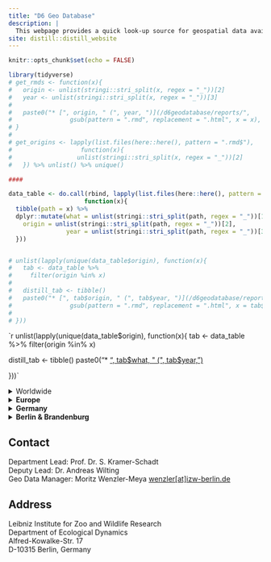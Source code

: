 ```yaml
---
title: "D6 Geo Database"
description: |
  This webpage provides a quick look-up source for geospatial data available for studies at the IZW Department of Ecological Dynamics.
site: distill::distill_website
---
```


```r
knitr::opts_chunk$set(echo = FALSE)
```


```r
library(tidyverse)
# get_rmds <- function(x){
#   origin <- unlist(stringi::stri_split(x, regex = "_"))[2]
#   year <- unlist(stringi::stri_split(x, regex = "_"))[3]
#   
#   paste0("* [", origin, " (", year, ")](/d6geodatabase/reports/", 
#                gsub(pattern = ".rmd", replacement = ".html", x = x), ")")
# }
# 
# get_origins <- lapply(list.files(here::here(), pattern = ".rmd$"), 
#                   function(x){
#                  unlist(stringi::stri_split(x, regex = "_"))[2]   
#   }) %>% unlist() %>% unique()

####

data_table <- do.call(rbind, lapply(list.files(here::here(), pattern = , ".rmd$"), 
                     function(x){
  tibble(path = x) %>% 
  dplyr::mutate(what = unlist(stringi::stri_split(path, regex = "_"))[1],
    origin = unlist(stringi::stri_split(path, regex = "_"))[2],
                year = unlist(stringi::stri_split(path, regex = "_"))[3])
  }))


# unlist(lapply(unique(data_table$origin), function(x){
#   tab <- data_table %>% 
#     filter(origin %in% x)
#   
#   distill_tab <- tibble()
#   paste0("* [", tab$origin, " (", tab$year, ")](/d6geodatabase/reports/", 
#                gsub(pattern = ".rmd", replacement = ".html", x = tab$path), ")")
#     
# }))
```

`r unlist(lapply(unique(data_table$origin), function(x){
  tab <- data_table %>% 
    filter(origin %in% x)
  
  distill_tab <- tibble()
  paste0("* [", tab$what, " (", tab$year, ")](/d6geodatabase/reports/", 
               gsub(pattern = ".rmd", replacement = ".html", x = tab$path), ")")
    
}))`


<details><summary>Worldwide</summary>

* [motorways (2022)](/d6geodatabase/reports/motorways_germany_2022_03035_osm_tif.html)
* another data source
* yet another data source
    
</details>


<details><summary><b>Europe</b></summary>

* [motorways (2022)](/d6geodatabase/reports/motorways_germany_2022_03035_osm_tif.html)
* another data source
* yet another data source

</details>


<details><summary><b>Germany</b></summary>

* [motorways (2022)](/d6geodatabase/reports/motorways_germany_2022_03035_osm_tif.html)
* another data source
* yet another data source

</details>


<details><summary><b>Berlin & Brandenburg</b></summary>

* [motorways (2022)](/d6geodatabase/reports/motorways_germany_2022_03035_osm_tif.html)
* another data source
* yet another data source

</details>




## Contact {.appendix}

Department Lead: Prof. Dr. S. Kramer-Schadt  
Deputy Lead: Dr. Andreas Wilting  
Geo Data Manager: Moritz Wenzler-Meya
<a href="mailto:wenzler@izw-berlin.de">wenzler[at]izw-berlin.de</a>  

## Address {.appendix}

Leibniz Institute for Zoo and Wildlife Research  
Department of Ecological Dynamics  
Alfred-Kowalke-Str. 17  
D-10315 Berlin, Germany 
